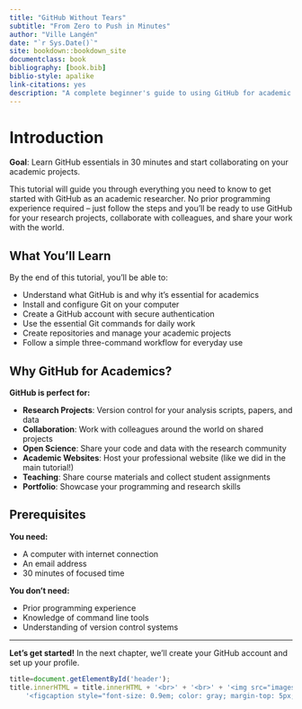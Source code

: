 ```yaml
--- 
title: "GitHub Without Tears"
subtitle: "From Zero to Push in Minutes"
author: "Ville Langén"
date: "`r Sys.Date()`"
site: bookdown::bookdown_site
documentclass: book
bibliography: [book.bib]
biblio-style: apalike
link-citations: yes
description: "A complete beginner's guide to using GitHub for academic projects and collaboration."
---
```


# Introduction {-}

**Goal**: Learn GitHub essentials in 30 minutes and start collaborating on your academic projects.

This tutorial will guide you through everything you need to know to get started with GitHub as an academic researcher. No prior programming experience required – just follow the steps and you'll be ready to use GitHub for your research projects, collaborate with colleagues, and share your work with the world.

## What You'll Learn

By the end of this tutorial, you'll be able to:

- Understand what GitHub is and why it's essential for academics
- Install and configure Git on your computer
- Create a GitHub account with secure authentication
- Use the essential Git commands for daily work
- Create repositories and manage your academic projects
- Follow a simple three-command workflow for everyday use

## Why GitHub for Academics?

**GitHub is perfect for:**

- **Research Projects**: Version control for your analysis scripts, papers, and data
- **Collaboration**: Work with colleagues around the world on shared projects
- **Open Science**: Share your code and data with the research community
- **Academic Websites**: Host your professional website (like we did in the main tutorial!)
- **Teaching**: Share course materials and collect student assignments
- **Portfolio**: Showcase your programming and research skills

## Prerequisites

**You need:**

- A computer with internet connection
- An email address
- 30 minutes of focused time

**You don't need:**

- Prior programming experience
- Knowledge of command line tools
- Understanding of version control systems

---

**Let's get started!** In the next chapter, we'll create your GitHub account and set up your profile. 




```js
title=document.getElementById('header');
title.innerHTML = title.innerHTML + '<br>' + '<br>' + '<img src="images/cover_photo.jpg" alt="Test Image">' +
    '<figcaption style="font-size: 0.9em; color: gray; margin-top: 5px; text-align: left;">' + 'Image credit: <a href="https://www.pexels.com/photo/eyeglasses-in-front-of-laptop-computer-1181253/" target="_blank">Pexels</a>' + '</figcaption>' + '<br>' 

```
